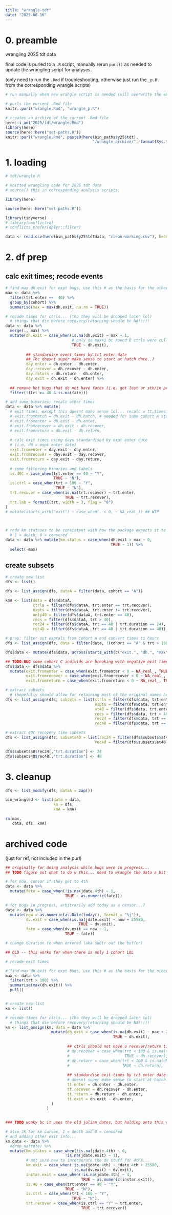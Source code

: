 ```yaml
---
title: "wrangle-tdt"
date: "2025-06-16"
---
```


# 0. preamble

wrangling 2025 tdt data

final code is purled to a `.R` script, manually rerun `purl()` as needed to update the wrangling script for analyses.

(only need to run the `.Rmd` if troubleshooting, otherwise just run the `_p.R` from the corresponding wrangle scripts)

```r
# run manually when new wrangle script is needed (will overwrite the existing .R)

# purls the current .Rmd file
knitr::purl("wrangle.Rmd", "wrangle_p.R")

# creates an archive of the current .Rmd file
here::i_am("2025/tdt/wrangle.Rmd")
library(here)
source(here::here("set-paths.R"))
knitr::purl("wrangle.Rmd", paste0(here(bin_paths$y25$tdt), 
                                      "/wrangle-archive/", format(Sys.time(), "%y%m%d"), "_wrangle_p.R"))
```


# 1. loading

```r
# tdt/wrangle.R

# knitted wrangling code for 2025 tdt data
# source() this in corresponding analysis scripts.
```

```r
library(here)

source(here::here("set-paths.R"))

library(tidyverse)
# library(conflicted)
# conflicts_prefer(dplyr::filter)
```

```r
data <- read.csv(here(bin_paths$y25$tdtdata, "clean-working.csv"), header = TRUE)
```

# 2. df prep

## calc exit times; recode events

```r
# find max dh.exit for expt bugs, use this # as the basis for the others (add +1 to it?)
max <- data %>%
  filter(trt.enter ==  40) %>%
  group_by(cohort) %>%
  summarise(max = max(dh.exit, na.rm = TRUE))

# recode times for ctrls... (tho they will be dropped later lol)
  # things that die before recovery/returning should be NA!!!!!
data <- data %>%
  merge(., max) %>%
  mutate(dh.exit = case_when(is.na(dh.exit) ~ max + 1, 
                             # only do max+1 bc round B ctrls were culled after +1 day
                             TRUE ~ dh.exit), 
         
         ## standardise event times by trt enter date 
         ## (bc doesnt super make sense to start at hatch date..)
         day.enter = dh.enter - dh.enter,
         day.recover = dh.recover - dh.enter,
         day.return = dh.return - dh.enter,
         day.exit = dh.exit - dh.enter) %>%
  
  ## remove hot bugs that do not have fates (i.e. got lost or sth/in progress)
  filter(!(trt >= 40 & is.na(fate)))

```

```r
# add some binaries; recalc other times
data <- data %>% mutate(
  # exit times, except this doesnt make sense lol... recalc w tt.times?
  # exit.fromhatch = dh.exit - dh.hatch, # needed for some cohort A stats if u want to bother fixing this
  # exit.fromenter = dh.exit - dh.enter,
  # exit.fromrecover = dh.exit - dh.recover,
  # exit.fromreturn = dh.exit - dh.return,
  
  # calc exit times using days standardised by expt enter date
  # (i.e. d0 = expt enter date)
  exit.fromenter = day.exit - day.enter,
  exit.fromrecover = day.exit - day.recover,
  exit.fromreturn = day.exit - day.return,
  
  # some filtering binaries and labels
  is.40C = case_when(trt.enter == 40 ~ "Y",
                     TRUE ~ "N"),
  is.ctrl = case_when(trt < 100 ~ "Y",
                      TRUE ~ "N"),
  trt.recover = case_when(is.na(trt.recover) ~ trt.enter,
                          TRUE ~ trt.recover),
  trt.lab = formatC(trt, width = 3, flag = "0")
)
# mutate(starts_with("exit") ~ case_when(. < 0, ~ NA_real_)) ## WIP
                  


# redo km statuses to be consistent with how the package expects it to be coded
  # 1 = death, 0 = censored
data <- data %>% mutate(km.status = case_when(dh.exit > max ~ 0,
                                              TRUE ~ 1)) %>%
  select(-max)
```

## create subsets

```r
# create new list
dfs <- list()
```

```r
dfs <- list_assign(dfs, dataA = filter(data, cohort == "A"))

kmA <- list(data = dfs$dataA,
            ctrls = filter(dfs$dataA, trt.enter == trt.recover),
            expts = filter(dfs$dataA, trt.enter != trt.recover),
            only40 = filter(dfs$dataA, trt.enter == 40),
            recs = filter(dfs$dataA, trt > 40),
            rec24 = filter(dfs$dataA, trt == 40 | trt.duration == 24),
            rec48 = filter(dfs$dataA, trt == 40 | trt.duration == 48))

```

```r
# prep: filter out exptals from cohort A and convert times to hours
dfs <- list_assign(dfs, data = filter(data, !(cohort == "A" & trt > 100))) # keep the ctrls from A only

dfs$data <- mutate(dfs$data, across(starts_with(c("exit.", "dh.", "max", "day.")), ~ . * 24))

## TODO:BUG some cohort C individs are breaking with negative exit times (keep this until fixed)
dfs$data <- dfs$data %>%
  mutate(exit.fromenter = case_when(exit.fromenter < 0 ~ NA_real_, TRUE ~ as.numeric(exit.fromenter)),
         exit.fromrecover = case_when(exit.fromrecover < 0 ~ NA_real_, TRUE ~ as.numeric(exit.fromrecover)),
         exit.fromreturn = case_when(exit.fromreturn < 0 ~ NA_real_, TRUE ~ as.numeric(exit.fromreturn)))

# extract subsets
  # (hopefully should allow for retaining most of the original names bc im too lazy to change them...)
dfs <- list_assign(dfs, subsets = list(ctrls = filter(dfs$data, trt.enter == trt.recover),
                                       expts = filter(dfs$data, trt.enter != trt.recover),
                                       at40 = filter(dfs$data, trt.enter == 40),
                                       recs = filter(dfs$data, trt > 40),
                                       rec24 = filter(dfs$data, trt == 40 | trt.duration == 24),
                                       rec48 = filter(dfs$data, trt == 40 | trt.duration == 48)))

# extract 40C recovery time subsets
dfs <- list_assign(dfs, subsets40 = list(rec24 = filter(dfs$subsets$at40, trt %in% c(40, 119, 126, 133)),
                                       rec48 = filter(dfs$subsets$at40, trt %in% c(40, 219, 226, 233))))

dfs$subsets40$rec24[,"trt.duration"] <- 24
dfs$subsets40$rec48[,"trt.duration"] <- 48
```


# 3. cleanup

```r
dfs <- list_modify(dfs, dataA = zap())

bin_wrangled <- list(data = data,
                     km = dfs,
                     kmA = kmA)

rm(max,
   data, dfs, kmA)
```

# archived code 

(just for ref, not included in the purl)

```r
## originally for doing analysis while bugs were in progress...
## TODO figure out what to do w this... need to wrangle the data a bit tho (see below section)

# for now, censor if they get to 4th
data <- data %>%
  mutate(fate = case_when(!is.na(jdate.4th) ~ 1,
                          TRUE ~ as.numeric(fate)))

# for bugs in progress, arbitrarily add today as a censor...?
data <- data %>%
  mutate(now = as.numeric(as.Date(today(), format = "%j")),
         dv.exit = case_when(is.na(jdate.exit) ~ now + 25580,
                                TRUE ~ dv.exit),
         fate = case_when(dv.exit == now ~ 1,
                          TRUE ~ fate))

# change duration to when entered (aka subtr out the buffer)
```

```r
## OLD -- this works for when there is only 1 cohort LOL

# recode exit times

# find max dh.exit for expt bugs, use this # as the basis for the others (add +1 to it?)
max <- data %>%
  filter(trt > 100) %>%
  summarise(max(dh.exit)) %>%
  pull()


# create new list
km <- list()

# recode times for ctrls... (tho they will be dropped later lol)
  # things that die before recovery/returning should be NA!!!!!
km <- list_assign(km, data = data %>%
                    mutate(dh.exit = case_when(is.na(dh.exit) ~ max + 2, 
                                               TRUE ~ dh.exit),
                           
                           ## ctrls should not have a recover/return time lol
                           # dh.recover = case_when(trt < 100 & is.na(dh.recover) ~ dh.enter,
                           #                        TRUE ~ dh.recover),
                           # dh.return = case_when(trt < 100 & is.na(dh.return) ~ dh.enter,
                           #                       TRUE ~ dh.return),
                           
                           ## standardise exit times by trt enter date (enter date = d0)
                           # doesnt super make sense to start at hatch date..
                           tt.enter = dh.enter - dh.enter,
                           tt.recover = dh.recover - dh.enter,
                           tt.return = dh.return - dh.enter,
                           tt.exit = dh.exit - dh.enter,
                    )
                  )
  
```

```r

### TODO wonky bc it uses the old julian dates, but holding onto this cuz just in case but otherwise rewritten above

# also JK for km curves, 1 = death and 0 = censored
# and adding other exit info...
km.data <- data %>% 
  #drop_na(fate) %>%
  mutate(km.status = case_when(!is.na(jdate.4th) ~ 0,
                          !is.na(jdate.exit) ~ 1),
         # not sure how to incorporate the dv stuff for 4ths...
         km.exit = case_when(!is.na(jdate.4th) ~ jdate.4th + 25580,
                             !is.na(dv.exit) ~ dv.exit),
         instar.exit = case_when(!is.na(jdate.4th) ~ 4,
                                 TRUE ~ as.numeric(instar.exit)),
         is.40 = case_when(trt.enter == 40 ~ "Y",
                          TRUE ~ "N"),
         is.ctrl = case_when(trt < 100 ~ "Y",
                             TRUE ~ "N"),
         trt.recover = case_when(is.ctrl == "Y" ~ trt.enter,
                                 TRUE ~ trt.recover))
```



